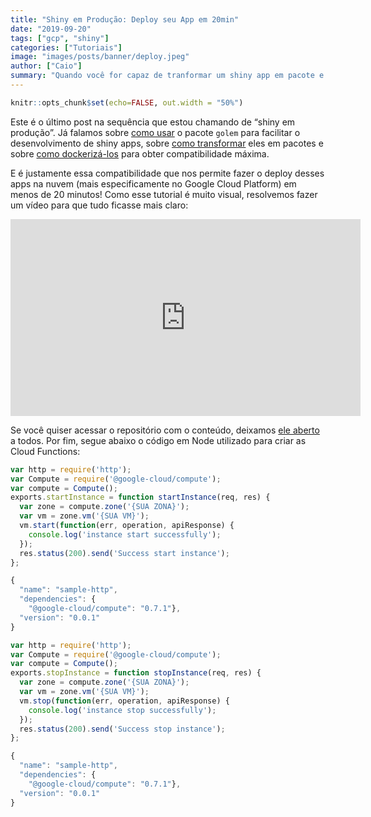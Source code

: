 ```yaml
---
title: "Shiny em Produção: Deploy seu App em 20min"
date: "2019-09-20"
tags: ["gcp", "shiny"]
categories: ["Tutoriais"]
image: "images/posts/banner/deploy.jpeg"
author: ["Caio"]
summary: "Quando você for capaz de tranformar um shiny app em pacote e em imagem de docker, só 20 minutos são necessários para fazer um deploy na nuvem."
---
```


```r
knitr::opts_chunk$set(echo=FALSE, out.width = "50%")
```

Este é o último post na sequência que estou chamando de "shiny em produção". Já
falamos sobre [como usar](https://www.curso-r.com/blog/2019-07-16-golem/) o
pacote `golem` para facilitar o desenvolvimento de shiny apps, sobre
[como transformar](https://www.curso-r.com/blog/2019-08-27-app-pacote/) eles em
pacotes e sobre
[como dockerizá-los](https://www.curso-r.com/blog/2019-09-04-app-docker/) para
obter compatibilidade máxima.

E é justamente essa compatibilidade que nos permite fazer o deploy desses apps
na nuvem (mais especificamente no Google Cloud Platform) em menos de 20 minutos!
Como esse tutorial é muito visual, resolvemos fazer um vídeo para que tudo
ficasse mais claro:

<iframe width="560" height="315" src="https://www.youtube-nocookie.com/embed/wLNQCQz5LEs" frameborder="0" allow="accelerometer; autoplay; encrypted-media; gyroscope; picture-in-picture" allowfullscreen></iframe>

Se você quiser acessar o repositório com o conteúdo, deixamos
[ele aberto](https://github.com/curso-r/shinygcp) a todos. Por fim, segue abaixo
o código em Node utilizado para criar as Cloud Functions:

```js
var http = require('http');
var Compute = require('@google-cloud/compute');
var compute = Compute();
exports.startInstance = function startInstance(req, res) {
  var zone = compute.zone('{SUA ZONA}');
  var vm = zone.vm('{SUA VM}');
  vm.start(function(err, operation, apiResponse) {
    console.log('instance start successfully');
  });
  res.status(200).send('Success start instance');
};

{
  "name": "sample-http",
  "dependencies": {
    "@google-cloud/compute": "0.7.1"},
  "version": "0.0.1"
}

var http = require('http');
var Compute = require('@google-cloud/compute');
var compute = Compute();
exports.stopInstance = function stopInstance(req, res) {
  var zone = compute.zone('{SUA ZONA}');
  var vm = zone.vm('{SUA VM}');
  vm.stop(function(err, operation, apiResponse) {
    console.log('instance stop successfully');
  });
  res.status(200).send('Success stop instance');
};

{
  "name": "sample-http",
  "dependencies": {
    "@google-cloud/compute": "0.7.1"},
  "version": "0.0.1"
}
```
